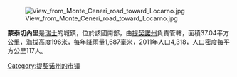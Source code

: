 [[Image:View_from_Monte_Ceneri_road_toward_Locarno.jpg|right]]

'''蒙泰切內里'''是[[瑞士|瑞士]]的城鎮，位於該國南部，由[[提契諾州|提契諾州]]負責管轄，面積37.04平方公里，海拔高度196米，每年降雨量1,687毫米，2011年人口4,318，人口密度每平方公里117人。

{{Switzerland-geo-stub}}
[[Category:提契诺州的市镇|Category:提契诺州的市镇]]